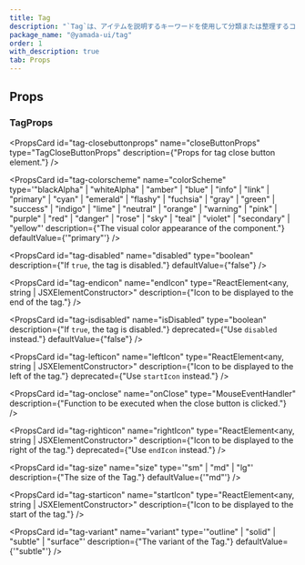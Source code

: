 ```yaml
---
title: Tag
description: "`Tag`は、アイテムを説明するキーワードを使用して分類または整理するコンポーネントです。"
package_name: "@yamada-ui/tag"
order: 1
with_description: true
tab: Props
---
```


## Props

### TagProps

<PropsCard
  id="tag-closebuttonprops"
  name="closeButtonProps"
  type="TagCloseButtonProps"
  description={"Props for tag close button element."}
/>

<PropsCard
  id="tag-colorscheme"
  name="colorScheme"
  type='"blackAlpha" | "whiteAlpha" | "amber" | "blue" | "info" | "link" | "primary" | "cyan" | "emerald" | "flashy" | "fuchsia" | "gray" | "green" | "success" | "indigo" | "lime" | "neutral" | "orange" | "warning" | "pink" | "purple" | "red" | "danger" | "rose" | "sky" | "teal" | "violet" | "secondary" | "yellow"'
  description={"The visual color appearance of the component."}
  defaultValue={'"primary"'}
/>

<PropsCard
  id="tag-disabled"
  name="disabled"
  type="boolean"
  description={"If `true`, the tag is disabled."}
  defaultValue={"false"}
/>

<PropsCard
  id="tag-endicon"
  name="endIcon"
  type="ReactElement<any, string | JSXElementConstructor<any>>"
  description={"Icon to be displayed to the end of the tag."}
/>

<PropsCard
  id="tag-isdisabled"
  name="isDisabled"
  type="boolean"
  description={"If `true`, the tag is disabled."}
  deprecated={"Use `disabled` instead."}
  defaultValue={"false"}
/>

<PropsCard
  id="tag-lefticon"
  name="leftIcon"
  type="ReactElement<any, string | JSXElementConstructor<any>>"
  description={"Icon to be displayed to the left of the tag."}
  deprecated={"Use `startIcon` instead."}
/>

<PropsCard
  id="tag-onclose"
  name="onClose"
  type="MouseEventHandler<HTMLElement>"
  description={"Function to be executed when the close button is clicked."}
/>

<PropsCard
  id="tag-righticon"
  name="rightIcon"
  type="ReactElement<any, string | JSXElementConstructor<any>>"
  description={"Icon to be displayed to the right of the tag."}
  deprecated={"Use `endIcon` instead."}
/>

<PropsCard
  id="tag-size"
  name="size"
  type='"sm" | "md" | "lg"'
  description={"The size of the Tag."}
  defaultValue={'"md"'}
/>

<PropsCard
  id="tag-starticon"
  name="startIcon"
  type="ReactElement<any, string | JSXElementConstructor<any>>"
  description={"Icon to be displayed to the start of the tag."}
/>

<PropsCard
  id="tag-variant"
  name="variant"
  type='"outline" | "solid" | "subtle" | "surface"'
  description={"The variant of the Tag."}
  defaultValue={'"subtle"'}
/>
